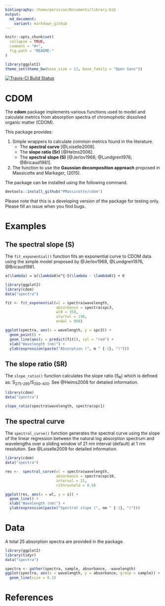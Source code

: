 ```yaml
---
bibliography: /home/persican/Documents/library.bib
output:
  md_document:
    variant: markdown_github
---
```


```r
knitr::opts_chunk$set(
  collapse = TRUE,
  comment = "#>",
  fig.path = "README-"
)
```

```r
library(ggplot2)
theme_set(theme_bw(base_size = 12, base_family = "Open Sans"))
```

[![Travis-CI Build Status](https://travis-ci.org/PMassicotte/cdom.svg?branch=master)](https://travis-ci.org/PMassicotte/cdom)

# CDOM

The **cdom** package implements various functions used to model and calculate metrics from absorption spectra of chromophotic dissolved organic matter (CDOM).

This package provides:

1. Simple wrappers to calculate common metrics found in the literature.
    + The **spectral curve** [@Loiselle2009].
    + The **slope ratio (Sr)** [@Helms2008].
    + The **spectral slope (S)** [@Jerlov1968; @Lundgren1976; @Bricaud1981].

2. The function to use the **Gaussian decomposition approach** proposed in Massicotte and Markager, (2015).

The package can be installed using the following command.

```r
devtools::install_github("PMassicotte/cdom")
```

Please note that this is a developing version of the package for testing only. Please fill an issue when you find bugs.

# Examples

## The spectral slope (S)

The `fit_exponential()` function fits an exponential curve to CDOM data using the simple model proposed by @Jerlov1968, @Lundgren1976, @Bricaud1981.

```tex
a(\lambda) = a(\lambda0)e^{-S(\lambda - \lambda0)} + K
```

```r
library(ggplot2)
library(cdom)
data("spectra")

fit <- fit_exponential(wl = spectra$wavelength,
                       absorbance = spectra$spc3,
                       wl0 = 350,
                       startwl = 190,
                       endwl = 900)

ggplot(spectra, aes(x = wavelength, y = spc3)) +
  geom_point() +
  geom_line(aes(y = predict(fit)), col = "red") +
  xlab("Wavelength (nm)") +
  ylab(expression(paste("Absorption (", m ^ {-1}, ")")))

```

## The slope ratio (SR)

The `slope_ratio()` function calculates the slope ratio (S<sub>R</sub>) which is defined as: S<sub>275-295</sub>/S<sub>350-400</sub>. See @Helms2008 for detailed information.

```r
library(cdom)
data("spectra")

slope_ratio(spectra$wavelength, spectra$spc1)
```

## The spectral curve

The `spectral_curve()` function generates the spectral curve using the slope of the linear regression between the natural log absorption spectrum and wavelengths over a sliding window of 21 nm interval (default) at 1 nm resolution. See @Loiselle2009 for detailed information.

```r
library(cdom)
data("spectra")

res <-  spectral_curve(wl = spectra$wavelength,
                       absorbance = spectra$spc10,
                       interval = 21,
                       r2threshold = 0.9)

ggplot(res, aes(x = wl, y = s)) +
  geom_line() +
  xlab("Wavelength (nm)") +
  ylab(expression(paste("Spectral slope (", nm ^ {-1}, ")")))

```

# Data

A total 25 absorption spectra are provided in the package.

```r
library(ggplot2)
library(tidyr)
data("spectra")

spectra <- gather(spectra, sample, absorbance, -wavelength)
ggplot(spectra, aes(x = wavelength, y = absorbance, group = sample)) +
  geom_line(size = 0.1)
```

# References
